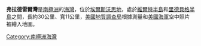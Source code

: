 '''弗拉德雷爾灣'''是[[南極洲|南極洲]]的[[海灣|海灣]]，位於[[埃爾斯沃思地|埃爾斯沃思地]]，處於[[維爾特半島|維爾特半島]]和[[里德貝格半島|里德貝格半島]]之間，長約30公里、寬11公里，[[美國地質調查局|美國地質調查局]]根據測量和[[美國海軍|美國海軍]]空中照片被繪入地圖。

{{coord|73|15|S|80|20|W|scale:1000000_source:GNIS|display=title}}

{{DEFAULTSORT:Fladerer Bay}}
[[Category:南極洲海灣|Category:南極洲海灣]]


{{EllsworthLand-geo-stub}}